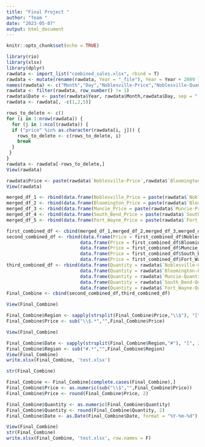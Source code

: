 ---
title: "Final Project "
author: "Team "
date: "2023-05-07"
output: html_document
---

```{r setup, include=FALSE}
knitr::opts_chunk$set(echo = TRUE)
```

```{r}
library(rio)
library(xlsx)
library(dplyr)
rawdata <- import_list("combined_sales.xlsx", rbind = T)
rawdata <- mutate(rename(rawdata, Year = "_file"), Year = Year + 2009 )
names(rawdata) <- c("Month","Day","Noblesville-Price","Noblesville-Quantity", "Year", "Bloomington-Price","Bloomington-Quantity", "Muncie-Price","Muncie-Quantity","South_Bend-Price","South_Bend-Quantity","Fort_Wayne-Price","Fort_Wayne-Quantity")
rawdata <- filter(rawdata, row_number() != 1)
rawdata$Date <- paste(rawdata$Year, rawdata$Month,rawdata$Day, sep = "-")
rawdata <- rawdata[, -c(1,2,5)]

rows_to_delete <- c()
for (i in 1:nrow(rawdata)) {
  for (j in 1:ncol(rawdata)) {
  if ("price" %in% as.character(rawdata[i, j])) {
    rows_to_delete <- c(rows_to_delete, i)
    break
  }
 }
}
rawdata <- rawdata[-rows_to_delete,]
View(rawdata)

```
```{r}
rawdata$Price <- paste(rawdata$`Noblesville-Price`,rawdata$`Bloomington-Price`,rawdata$`Muncie-Price`,rawdata$`South_Bend-Price`,rawdata$`Fort_Wayne-Price`, sep = "-")
View(rawdata)
```

```{r}
merged_df_1 <- rbind(data.frame(Noblesville_Price = paste(rawdata$`Noblesville-Price`, rawdata$Date, sep = "$Noblesville#")))
merged_df_2 <- rbind(data.frame(Bloomington_Price = paste(rawdata$`Bloomington-Price`, rawdata$Date, sep = "$Bloomington#")))
merged_df_3 <- rbind(data.frame(Muncie_Price = paste(rawdata$`Muncie-Price`, rawdata$Date, sep = "$Muncie#")))
merged_df_4 <- rbind(data.frame(South_Bend_Price = paste(rawdata$`South_Bend-Price`, rawdata$Date, sep = "$South_Bend#")))
merged_df_5 <- rbind(data.frame(Fort_Wayne_Price = paste(rawdata$`Fort_Wayne-Price`, rawdata$Date, sep = "$Fort_Wayne#")))

first_combined_df <- cbind(merged_df_1,merged_df_2,merged_df_3,merged_df_4,merged_df_5)
second_combined_df <- rbind(data.frame(Price = first_combined_df$Noblesville_Price),
                           data.frame(Price = first_combined_df$Bloomington_Price),
                           data.frame(Price = first_combined_df$Muncie_Price),
                           data.frame(Price = first_combined_df$South_Bend_Price),
                           data.frame(Price = first_combined_df$Fort_Wayne_Price))
third_combined_df <- rbind(data.frame(Quantity = rawdata$`Noblesville-Quantity`),
                           data.frame(Quantity = rawdata$`Bloomington-Quantity`),
                           data.frame(Quantity = rawdata$`Muncie-Quantity`),
                           data.frame(Quantity = rawdata$`South_Bend-Quantity`),
                           data.frame(Quantity = rawdata$`Fort_Wayne-Quantity`))
Final_Combine <- cbind(second_combined_df,third_combined_df)

View(Final_Combine)
```

```{r}

Final_Combine$Region <- sapply(strsplit(Final_Combine$Price,"\\$"), "[", 2)
Final_Combine$Price <- sub("\\$.*","",Final_Combine$Price)

View(Final_Combine)
```

```{r}
Final_Combine$Date <- sapply(strsplit(Final_Combine$Region,"#"), "[", 2)
Final_Combine$Region <- sub("#.*","",Final_Combine$Region)
View(Final_Combine)
write.xlsx(Final_Combine, 'test.xlsx')
```

```{r}
str(Final_Combine)
```
```{r}
Final_Combine <- Final_Combine[complete.cases(Final_Combine),]
Final_Combine$Price <- as.numeric(sub("\\$","",Final_Combine$Price))
Final_Combine$Price <- round(Final_Combine$Price, 2)

Final_Combine$Quantity <- as.numeric(Final_Combine$Quantity)
Final_Combine$Quantity <- round(Final_Combine$Quantity, 2)
Final_Combine$Date <- as.Date(Final_Combine$Date, format = "%Y-%m-%d")

View(Final_Combine)
str(Final_Combine)
write.xlsx(Final_Combine, 'test.xlsx', row.names = F)

```
